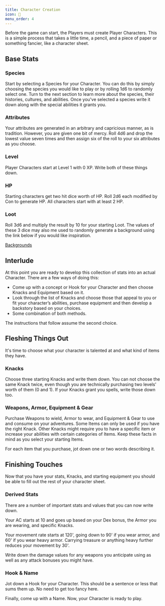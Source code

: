 ```yaml
---
title: Character Creation
icon: 👤
menu_order: 4
---
```


Before the game can start, the Players must create Player Characters. This is a simple process that takes a little time, a pencil, and a piece of paper or something fancier, like a character sheet.

## Base Stats

### Species

Start by selecting a Species for your Character. You can do this by simply choosing the species you would like to play or by rolling 1d6 to randomly select one. Turn to the next section to learn more about the species, their histories, cultures, and abilities. Once you've selected a species write it down along with the special abilities it grants you.

### Attributes

Your attributes are generated in an arbitrary and capricious manner, as is tradition. However, you are given one bit of mercy. Roll 4d6 and drop the lowest value seven times and then assign six of the roll to your six attributes as you choose.

### Level

Player Characters start at Level 1 with 0 XP. Write both of these things down.

### HP

Starting characters get two hit dice worth of HP. Roll 2d6 each modified by Con to generate HP. All characters start with at least 2 HP.

### Loot

Roll 3d6 and multiply the result by 10 for your starting Loot. The values of these 3 dice may also me used to randomly generate a background using the link below if you would like inspiration.

[Backgrounds](character_creation/backgrounds)

## Interlude

At this point you are ready to develop this collection of stats into an actual Character. There are a few ways of doing this:

- Come up with a concept or Hook for your Character and then choose Knacks and Equipment based on it.
- Look through the list of Knacks and choose those that appeal to you or fit your character’s abilities, purchase equipment and then develop a backstory based on your choices.
- Some combination of both methods.

The instructions that follow assume the second choice.

## Fleshing Things Out

It's time to choose what your character is talented at and what kind of items they have.

### Knacks

Choose three starting Knacks and write them down. You can not choose the same Knack twice, even though you are technically purchasing two levels' worth of them (0 and 1). If your Knacks grant you spells, write those down too.

### Weapons, Armor, Equipment & Gear

Purchase Weapons to wield, Armor to wear, and Equipment & Gear to use and consume on your adventures. Some Items can only be used if you have the right Knack. Other Knacks might require you to have a specific item or increase your abilities with certain categories of Items. Keep these facts in mind as you select your starting Items.

For each item that you purchase, jot down one or two words describing it.

## Finishing Touches

Now that you have your stats, Knacks, and starting equipment you should be able to fill out the rest of your character sheet.

### Derived Stats

There are a number of important stats and values that you can now write down.

Your AC starts at 10 and goes up based on your Dex bonus, the Armor you are wearing, and specific Knacks.

Your movement rate starts at 120', going down to 90' if you wear armor, and 60' if you wear heavy armor. Carrying treasure or anything heavy further reduces your movement by 30'.

Write down the damage values for any weapons you anticipate using as well as any attack bonuses you might have.

### Hook & Name

Jot down a Hook for your Character. This should be a sentence or less that sums them up. No need to get too fancy here.

Finally, come up with a Name. Now, your Character is ready to play.
